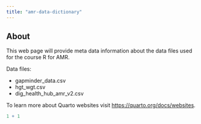 ```yaml
---
title: "amr-data-dictionary"
---
```


## About

This web page will provide meta data information about the data files used for the course R for AMR.

Data files:

-   gapminder_data.csv
-   hgt_wgt.csv
-   dig_health_hub_amr_v2.csv

To learn more about Quarto websites visit <https://quarto.org/docs/websites>.

```r
1 + 1
```
